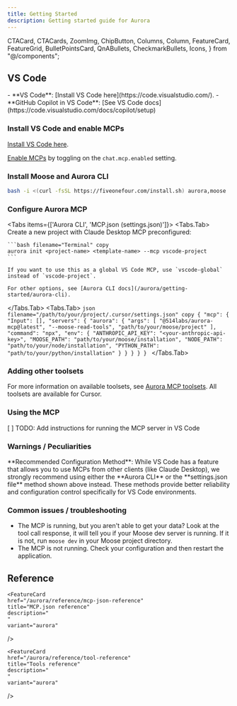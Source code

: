 ```yaml
---
title: Getting Started
description: Getting started guide for Aurora
---
```


  CTACard,
  CTACards,
  ZoomImg,
  ChipButton,
  Columns,
  Column,
  FeatureCard,
  FeatureGrid,
  BulletPointsCard,
  QnABullets,
  CheckmarkBullets,
  Icons,
} from "@/components";


## VS Code

<Steps>

<Callout type="info" title="Additional requirements">
- **VS Code**: [Install VS Code here](https://code.visualstudio.com/).
- **GitHub Copilot in VS Code**: [See VS Code docs](https://code.visualstudio.com/docs/copilot/setup)
</Callout>

### Install VS Code and enable MCPs
[Install VS Code here](https://code.visualstudio.com/). 

[Enable MCPs](vscode://settings/chat.mcp.enabled) by toggling on the `chat.mcp.enabled` setting.

### Install Moose and Aurora CLI

```bash filename="Terminal" copy
bash -i <(curl -fsSL https://fiveonefour.com/install.sh) aurora,moose
```

### Configure Aurora MCP

<Tabs items={['Aurora CLI', 'MCP.json (settings.json)']}>
  <Tabs.Tab>
    Create a new project with Claude Desktop MCP preconfigured: 

    ```bash filename="Terminal" copy
    aurora init <project-name> <template-name> --mcp vscode-project
    ```

    If you want to use this as a global VS Code MCP, use `vscode-global` instead of `vscode-project`.

    For other options, see [Aurora CLI docs](/aurora/getting-started/aurora-cli).
  </Tabs.Tab>
  <Tabs.Tab>
    ```json filename="/path/to/your/project/.cursor/settings.json" copy
    {
      "mcp": {
        "Input": [],
        "servers": {
          "aurora": {
            "args": [
              "@514labs/aurora-mcp@latest",
              "--moose-read-tools",
              "path/to/your/moose/project"
            ],
            "command": "npx",
            "env": {
              "ANTHROPIC_API_KEY": "<your-anthropic-api-key>",
              "MOOSE_PATH": "path/to/your/moose/installation",
              "NODE_PATH": "path/to/your/node/installation",
              "PYTHON_PATH": "path/to/your/python/installation"
            }
          }
        }
      }
    }
    ```
  </Tabs.Tab>
</Tabs>

### Adding other toolsets

For more information on available toolsets, see [Aurora MCP toolsets](/aurora/reference/tool-reference). All toolsets are available for Cursor.

### Using the MCP

[ ] TODO: Add instructions for running the MCP server in VS Code

</Steps>

### Warnings / Peculiarities

<Callout type="warning">
**Recommended Configuration Method**: While VS Code has a feature that allows you to use MCPs from other clients (like Claude Desktop), we strongly recommend using either the **Aurora CLI** or the **settings.json file** method shown above instead. These methods provide better reliability and configuration control specifically for VS Code environments.
</Callout>

### Common issues / troubleshooting

* The MCP is running, but you aren't able to get your data? Look at the tool call response, it will tell you if your Moose dev server is running. If it is not, run `moose dev` in your Moose project directory.
* The MCP is not running. Check your configuration and then restart the application.  

## Reference
<FeatureGrid columns={3}>
  
  <FeatureCard
    href="/aurora/reference/cli-reference"
    title="CLI reference"
    description="
    "
    variant="aurora"
  />

    <FeatureCard
    href="/aurora/reference/mcp-json-reference"
    title="MCP.json reference"
    description="
    "
    variant="aurora"
  />

    <FeatureCard
    href="/aurora/reference/tool-reference"
    title="Tools reference"
    description="
    "
    variant="aurora"
  />

</FeatureGrid>